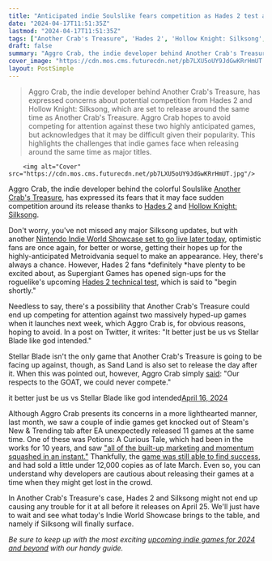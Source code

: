 ```yaml
---
title: "Anticipated indie Soulslike fears competition as Hades 2 test approaches and Silksong fans crawl from the woodwork: 'It better just be us vs Stellar Blade as god intended'"
date: "2024-04-17T11:51:35Z"
lastmod: "2024-04-17T11:51:35Z"
tags: ["Another Crab's Treasure", 'Hades 2', 'Hollow Knight: Silksong', 'Indie', 'Indie World Showcase', 'Metroidvania', 'Nintendo', 'Potions: A Curious Tale', 'Roguelike', 'Soulslike', 'Steam', 'Stellar Blade']
draft: false
summary: "Aggro Crab, the indie developer behind Another Crab's Treasure, has expressed concerns about potential competition from Hades 2 and Hollow Knight: Silksong, which are set to release around the same time as Another Crab's Treasure. Aggro Crab hopes to avoid competing for attention against these two highly anticipated games, but acknowledges that it may be difficult given their popularity. This highlights the challenges that indie games face when releasing around the same time as major titles."
cover_image: "https://cdn.mos.cms.futurecdn.net/pb7LXU5oUY9JdGwKRrHmUT.jpg" 
layout: PostSimple
---
```

> Aggro Crab, the indie developer behind Another Crab's Treasure, has expressed concerns about potential competition from Hades 2 and Hollow Knight: Silksong, which are set to release around the same time as Another Crab's Treasure. Aggro Crab hopes to avoid competing for attention against these two highly anticipated games, but acknowledges that it may be difficult given their popularity. This highlights the challenges that indie games face when releasing around the same time as major titles.


        <img alt="Cover" src="https://cdn.mos.cms.futurecdn.net/pb7LXU5oUY9JdGwKRrHmUT.jpg"/>
        
Aggro Crab, the indie developer behind the colorful Soulslike [Another Crab's Treasure](https://www.gamesradar.com/another-crabs-treasure-is-a-true-blue-souls-like-starring-a-hermit-crab/), has expressed its fears that it may face sudden competition around its release thanks to [Hades 2](https://www.gamesradar.com/hades-2-guide/) and [<u>Hollow Knight: Silksong</u>](https://www.gamesradar.com/hollow-knight-silksong-guide/). 

Don't worry, you've not missed any major Silksong updates, but with another [<u>Nintendo Indie World Showcase set to go live later today</u>](https://www.gamesradar.com/nintendo-indie-world-april-2024-start-time-stream/), optimistic fans are once again, for better or worse, getting their hopes up for the highly-anticipated Metroidvania sequel to make an appearance. Hey, there's always a chance. However, Hades 2 fans *definitely *have plenty to be excited about, as Supergiant Games has opened sign-ups for the roguelike's upcoming [Hades 2 technical test](https://www.gamesradar.com/hades-2-technical-test-sign-up-access/), which is said to "begin shortly."

Needless to say, there's a possibility that Another Crab's Treasure could end up competing for attention against two massively hyped-up games when it launches next week, which Aggro Crab is, for obvious reasons, hoping to avoid. In a post on Twitter, it writes: "It better just be us vs Stellar Blade like god intended."

Stellar Blade isn't the only game that Another Crab's Treasure is going to be facing up against, though, as Sand Land is also set to release the day after it. When this was pointed out, however, Aggro Crab simply [<u>said</u>](https://x.com/AggroCrabGames/status/1780352364584521946): "Our respects to the GOAT, we could never compete." 

it better just be us vs Stellar Blade like god intended[April 16, 2024](https://twitter.com/AggroCrabGames/status/1780348944091877408)

Although Aggro Crab presents its concerns in a more lighthearted manner, last month, we saw a couple of indie games get knocked out of Steam's New & Trending tab after EA unexpectedly released 11 games at the same time. One of these was Potions: A Curious Tale, which had been in the works for 10 years, and saw [<u>"all of the built-up marketing and momentum squashed in an instant."</u>](https://www.gamesradar.com/multiple-indie-devs-blindsided-after-multi-year-passion-projects-get-immediately-get-buried-by-eas-command-and-conquer-steam-onslaught-maybe-im-just-cursed/) Thankfully, the [<u>game was still able to find success</u>](https://www.gamesradar.com/after-ea-kicked-it-down-steam-out-of-nowhere-indie-crafting-game-finds-success-despite-being-a-terrible-idea-for-a-profit-generating-game-according-to-its-own-dev/), and had sold a little under 12,000 copies as of late March. Even so, you can understand why developers are cautious about releasing their games at a time when they might get lost in the crowd. 

In Another Crab's Treasure's case, Hades 2 and Silksong might not end up causing any trouble for it at all before it releases on April 25. We'll just have to wait and see what today's Indie World Showcase brings to the table, and namely if Silksong will finally surface.

*Be sure to keep up with the most exciting *[<u><em>upcoming indie games for 2024 and beyond</em></u>](https://www.gamesradar.com/upcoming-indie-games/)* with our handy guide.*
        